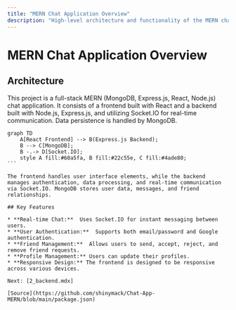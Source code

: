 ```yaml
---
title: "MERN Chat Application Overview"
description: "High-level architecture and functionality of the MERN chat application."
---
```

# MERN Chat Application Overview

<TOC />

## Architecture

This project is a full-stack MERN (MongoDB, Express.js, React, Node.js) chat application.  It consists of a frontend built with React and a backend built with Node.js, Express.js, and utilizing Socket.IO for real-time communication.  Data persistence is handled by MongoDB.

````mermaid
graph TD
    A[React Frontend] --> B(Express.js Backend);
    B --> C[MongoDB];
    B -.-> D[Socket.IO];
    style A fill:#60a5fa, B fill:#22c55e, C fill:#4ade80;
```

The frontend handles user interface elements, while the backend manages authentication, data processing, and real-time communication via Socket.IO. MongoDB stores user data, messages, and friend relationships.

## Key Features

* **Real-time Chat:**  Uses Socket.IO for instant messaging between users.
* **User Authentication:**  Supports both email/password and Google authentication.
* **Friend Management:**  Allows users to send, accept, reject, and remove friend requests.
* **Profile Management:** Users can update their profiles.
* **Responsive Design:** The frontend is designed to be responsive across various devices.

Next: [2_backend.mdx]

[Source](https://github.com/shinymack/Chat-App-MERN/blob/main/package.json)